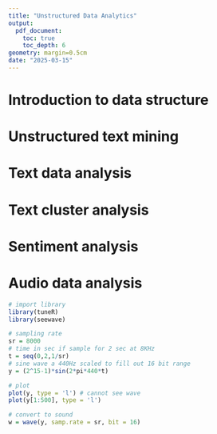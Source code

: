 ```yaml
---
title: "Unstructured Data Analytics"
output: 
  pdf_document:
    toc: true
    toc_depth: 6
geometry: margin=0.5cm
date: "2025-03-15"
---
```


# Introduction to data structure

# Unstructured text mining

# Text data analysis

# Text cluster analysis

# Sentiment analysis

# Audio data analysis

```r
# import library
library(tuneR)
library(seewave)

# sampling rate 
sr = 8000
# time in sec if sample for 2 sec at 8KHz
t = seq(0,2,1/sr)
# sine wave a 440Hz scaled to fill out 16 bit range
y = (2^15-1)*sin(2*pi*440*t)

# plot
plot(y, type = 'l') # cannot see wave
plot(y[1:500], type = 'l')

# convert to sound
w = wave(y, samp.rate = sr, bit = 16)
```

